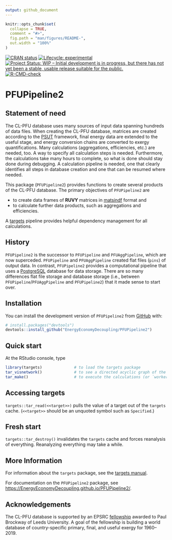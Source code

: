 ```yaml
---
output: github_document
---
```


<!-- *********** -->
<!-- Note: README.md is generated from README.Rmd.   -->
<!-- Be sure to edit README.Rmd and generate the README.md file by Cmd/Ctl-shift-K -->
<!-- *********** -->

```r
knitr::opts_chunk$set(
  collapse = TRUE,
  comment = "#>",
  fig.path = "man/figures/README-",
  out.width = "100%"
)
```

<!-- badges: start -->
[![CRAN status](https://www.r-pkg.org/badges/version/PFUPipeline2)](https://cran.r-project.org/package=PFUPipeline2)
[![Lifecycle: experimental](https://img.shields.io/badge/lifecycle-experimental-orange.svg)](https://lifecycle.r-lib.org/articles/stages.html#experimental)
[![Project Status: WIP – Initial development is in progress, but there has not yet been a stable, usable release suitable for the public.](https://www.repostatus.org/badges/latest/wip.svg)](https://www.repostatus.org/#wip)
<!-- [![DOI](https://zenodo.org/badge/DOI/10.5281/zenodo.5228375.svg)](https://doi.org/10.5281/zenodo.5228375) -->
[![R-CMD-check](https://github.com/EnergyEconomyDecoupling/PFUPipeline2/actions/workflows/R-CMD-check.yaml/badge.svg)](https://github.com/EnergyEconomyDecoupling/PFUPipeline2/actions/workflows/R-CMD-check.yaml)
<!-- badges: end -->

# PFUPipeline2

## Statement of need

The CL-PFU database uses many sources of input data
spanning hundreds of data files. 
When creating the CL-PFU database, 
matrices are created according to the 
[PSUT](https://www.sciencedirect.com/science/article/pii/S0306261918308298?via%3Dihub)
framework, 
final energy data are extended to the useful stage, and 
energy conversion chains are converted to exergy quantifications.
Many calculations (aggregations, efficiencies, etc.)
are needed, too.
A way to specify all calculation steps is needed.
Furthermore, the calculations take many hours to complete, 
so what is done should stay done
during debugging.
A calculation pipeline is needed, 
one that clearly identifies all steps in database creation
and one that can be resumed where needed.

This package (`PFUPipeline2`) provides functions to create
several products of the CL-PFU database.
The primary objectives of `PFUPipeline2` are

* to create data frames
  of **RUVY** matrices in [matsindf](https://MatthewHeun.github.io/matsindf/) format and
* to calculate further data products, such as aggregations and efficiencies.

A [targets](https://docs.ropensci.org/targets/) pipeline
provides helpful dependency management for all calculations.


## History

`PFUPipeline2` is the successor to `PFUPipeline` and `PFUAggPipeline`, 
which are now superceded.
`PFUPipeline` and `PFUAggPipeline` created flat files (`pins`) of output data.
In contrast, 
`PFUPipeline2` provides a computational pipeline that
uses a [PostgreSQL](https://www.postgresql.org) database
for data storage.
There are so many differences flat file storage and database storage
(i.e., between `PFUPipeline`/`PFUAggPipeline` and `PFUPipeline2`)
that it made sense to start over.


## Installation

You can install the development version of `PFUPipeline2` from [GitHub](https://github.com/) with:

``` r
# install.packages("devtools")
devtools::install_github("EnergyEconomyDecoupling/PFUPipeline2")
```

## Quick start

At the RStudio console, type

``` r
library(targets)              # to load the targets package   
tar_visnetwork()              # to see a directed acyclic graph of the calculations that will take place   
tar_make()                    # to execute the calculations (or `workers = 8`, if you have enough cores)
```


## Accessing targets

`targets::tar_read(<<target>>)` pulls the value of a target out of the `targets` cache. 
(`<<target>>` should be an unquoted symbol such as `Specified`.)


## Fresh start

`targets::tar_destroy()` invalidates the `targets` cache and forces reanalysis of everything.
Reanalyzing everything may take a while.


## More Information

For information about the `targets` package, 
see the [targets manual](https://books.ropensci.org/targets/).

For documentation on the `PFUPipeline2` package, 
see <https://EnergyEconomyDecoupling.github.io/PFUPipeline2/>.


## Acknowledgements

The CL-PFU database is supported by an EPSRC
[fellowship](https://environment.leeds.ac.uk/energy-climate-change-mitigation/dir-record/research-projects/1773/epsrc-fellowship-applying-thermodynamic-laws-to-the-energy-gdp-decoupling-problem)
awarded to Paul Brockway of Leeds University.
A goal of the fellowship is building
a world database of country-specific primary, final, and useful exergy 
for 1960--2019.
